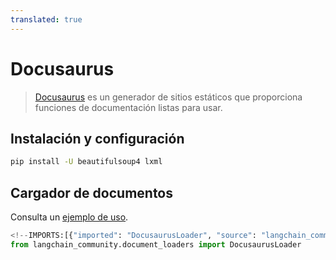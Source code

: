 ```yaml
---
translated: true
---
```


# Docusaurus

>[Docusaurus](https://docusaurus.io/) es un generador de sitios estáticos que proporciona
> funciones de documentación listas para usar.

## Instalación y configuración

```bash
pip install -U beautifulsoup4 lxml
```

## Cargador de documentos

Consulta un [ejemplo de uso](/docs/integrations/document_loaders/docusaurus).

```python
<!--IMPORTS:[{"imported": "DocusaurusLoader", "source": "langchain_community.document_loaders", "docs": "https://api.python.langchain.com/en/latest/document_loaders/langchain_community.document_loaders.docusaurus.DocusaurusLoader.html", "title": "Docusaurus"}]-->
from langchain_community.document_loaders import DocusaurusLoader
```
